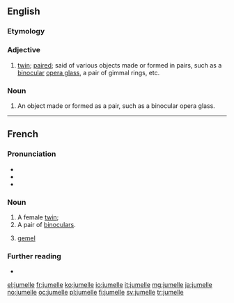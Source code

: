 ==English==

===Etymology===
{{etyl|fr|en}}

===Adjective===
{{en-adj|-}}

# [[twin]]; [[paired]]; said of various objects made or formed in pairs, such as a [[binocular]] [[opera glass]], a pair of gimmal rings, etc.

===Noun===
{{en-noun}}

# An object made or formed as a pair, such as a binocular opera glass.

----

==French==

===Pronunciation===
* {{IPA|/ʒy.mɛl/|lang=fr}}
* {{audio|Fr-jumelle.ogg|audio|lang=fr}}
* {{rhymes|ɛl|lang=fr}}

===Noun===
{{fr-noun|f}}

# A female [[twin]]; {{feminine noun of|jumeau|lang=fr}}
# A pair of [[binoculars]].
# {{lb|fr|heraldiccharge}} [[gemel]]

===Further reading===
* {{R:TLFi}}

[[el:jumelle]]
[[fr:jumelle]]
[[ko:jumelle]]
[[io:jumelle]]
[[it:jumelle]]
[[mg:jumelle]]
[[ja:jumelle]]
[[no:jumelle]]
[[oc:jumelle]]
[[pl:jumelle]]
[[fi:jumelle]]
[[sv:jumelle]]
[[tr:jumelle]]